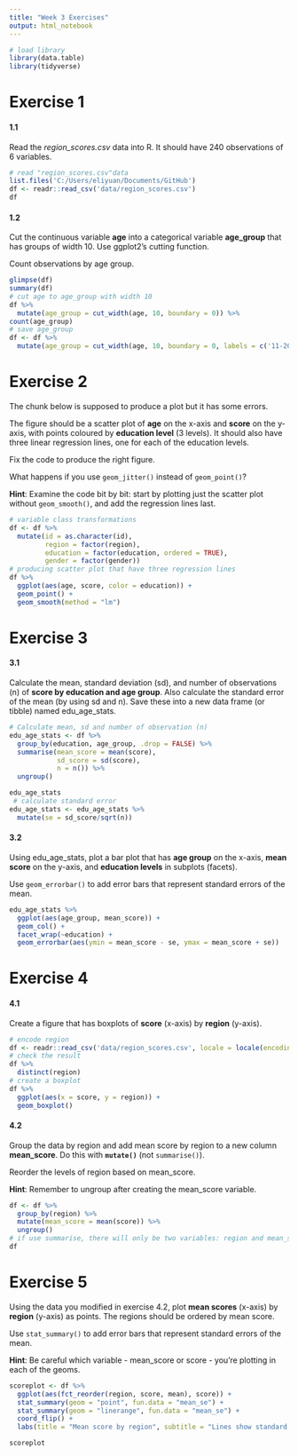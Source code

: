 ```yaml
---
title: "Week 3 Exercises"
output: html_notebook
---
```


```r
# load library
library(data.table)
library(tidyverse)

```

# Exercise 1

#### 1.1

Read the *region_scores.csv* data into R. It should have 240 observations of 6 variables.  

```r
# read "region_scores.csv"data
list.files('C:/Users/eliyuan/Documents/GitHub')
df <- readr::read_csv('data/region_scores.csv')
df
```


#### 1.2

Cut the continuous variable **age** into a categorical variable **age_group** that has groups of width 10. Use ggplot2's cutting function.  

Count observations by age group.

```r
glimpse(df) 
summary(df)
# cut age to age_group with width 10
df %>%
  mutate(age_group = cut_width(age, 10, boundary = 0)) %>%
count(age_group)
# save age_group
df <- df %>%
  mutate(age_group = cut_width(age, 10, boundary = 0, labels = c('11-20','21-30','31-40','41-50','51-60','61=70'))) 
```


# Exercise 2

The chunk below is supposed to produce a plot but it has some errors.  

The figure should be a scatter plot of **age** on the x-axis and **score** on the y-axis, with points coloured by **education level** (3 levels). It should also have three linear regression lines, one for each of the education levels.  

Fix the code to produce the right figure.  

What happens if you use `geom_jitter()` instead of `geom_point()`?  

**Hint**: Examine the code bit by bit: start by plotting just the scatter plot without `geom_smooth()`, and add the regression lines last.  

```r
# variable class transformations
df <- df %>%
  mutate(id = as.character(id),
         region = factor(region),
         education = factor(education, ordered = TRUE),
         gender = factor(gender))
# producing scatter plot that have three regression lines
df %>% 
  ggplot(aes(age, score, color = education)) + 
  geom_point() +
  geom_smooth(method = "lm")

```


# Exercise 3

#### 3.1

Calculate the mean, standard deviation (sd), and number of observations (n) of **score by education and age group**. Also calculate the standard error of the mean (by using sd and n). Save these into a new data frame (or tibble) named edu_age_stats.  

```r
# Calculate mean, sd and number of observation (n)
edu_age_stats <- df %>%
  group_by(education, age_group, .drop = FALSE) %>% 
  summarise(mean_score = mean(score),
            sd_score = sd(score),
            n = n()) %>%
  ungroup()

edu_age_stats
 # calculate standard error
edu_age_stats <- edu_age_stats %>%
  mutate(se = sd_score/sqrt(n))
```

#### 3.2

Using edu_age_stats, plot a bar plot that has **age group** on the x-axis, **mean score** on the y-axis, and **education levels** in subplots (facets).  

Use `geom_errorbar()` to add error bars that represent standard errors of the mean.  

```r
edu_age_stats %>%
  ggplot(aes(age_group, mean_score)) + 
  geom_col() +  
  facet_wrap(~education) +
  geom_errorbar(aes(ymin = mean_score - se, ymax = mean_score + se))
```


# Exercise 4

#### 4.1

Create a figure that has boxplots of **score** (x-axis) by **region** (y-axis).  

```r
# encode region
df <- readr::read_csv('data/region_scores.csv', locale = locale(encoding = "Latin1"))
# check the result
df %>%
  distinct(region)
# create a boxplot
df %>%
  ggplot(aes(x = score, y = region)) + 
  geom_boxplot()
```

#### 4.2

Group the data by region and add mean score by region to a new column **mean_score**. Do this with **`mutate()`** (not `summarise()`). 

Reorder the levels of region based on mean_score.  

**Hint**: Remember to ungroup after creating the mean_score variable.  

```r
df <- df %>%
  group_by(region) %>%
  mutate(mean_score = mean(score)) %>% 
  ungroup()
# if use summarise, there will only be two variables: region and mean_score
df
```


# Exercise 5

Using the data you modified in exercise 4.2, plot **mean scores** (x-axis) by **region** (y-axis) as points. The regions should be ordered by mean score.  

Use `stat_summary()` to add error bars that represent standard errors of the mean.  

**Hint**: Be careful which variable - mean_score or score - you're plotting in each of the geoms.  

```r
scoreplot <- df %>%
  ggplot(aes(fct_reorder(region, score, mean), score)) + 
  stat_summary(geom = "point", fun.data = "mean_se") +
  stat_summary(geom = "linerange", fun.data = "mean_se") +
  coord_flip() +
  labs(title = "Mean score by region", subtitle = "Lines show standard error of the mean", x = "Region", y = "Mean_score") 

scoreplot
```


